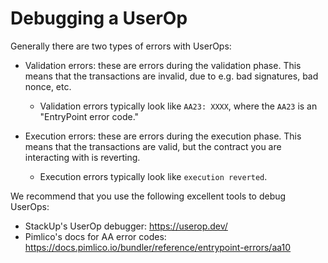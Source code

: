 # Debugging a UserOp

Generally there are two types of errors with UserOps:

- Validation errors: these are errors during the validation phase.  This means that the transactions are invalid, due to e.g. bad signatures, bad nonce, etc.
  - Validation errors typically look like `AA23: XXXX`, where the `AA23` is an "EntryPoint error code."

- Execution errors: these are errors during the execution phase.  This means that the transactions are valid, but the contract you are interacting with is reverting.
  - Execution errors typically look like `execution reverted`.

We recommend that you use the following excellent tools to debug UserOps:

- StackUp's UserOp debugger: https://userop.dev/
- Pimlico's docs for AA error codes: https://docs.pimlico.io/bundler/reference/entrypoint-errors/aa10